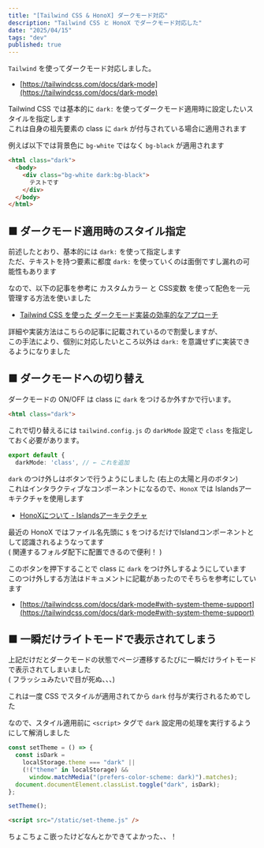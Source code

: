 ```yaml
---
title: "[Tailwind CSS & HonoX] ダークモード対応"
description: "Tailwind CSS と HonoX でダークモード対応した"
date: "2025/04/15"
tags: "dev"
published: true
---
```


`Tailwind` を使ってダークモード対応しました。

- [https://tailwindcss.com/docs/dark-mode](https://tailwindcss.com/docs/dark-mode)

Tailwind CSS では基本的に `dark:` を使ってダークモード適用時に設定したいスタイルを指定します  
これは自身の祖先要素の class に `dark` が付与されている場合に適用されます 

例えば以下では背景色に `bg-white` ではなく `bg-black` が適用されます

```html
<html class="dark">
  <body>
    <div class="bg-white dark:bg-black">
      テストです
    </div>
  </body>
</html>
```

## ■ ダークモード適用時のスタイル指定

前述したとおり、基本的には `dark:` を使って指定します  
ただ、テキストを持つ要素に都度 `dark:` を使っていくのは面倒ですし漏れの可能性もあります

なので、以下の記事を参考に カスタムカラー と CSS変数 を使って配色を一元管理する方法を使いました

- [Tailwind CSS を使った ダークモード実装の効率的なアプローチ](https://zenn.dev/deer/articles/d3b104ac97711d)

詳細や実装方法はこちらの記事に記載されているので割愛しますが、  
この手法により、個別に対応したいところ以外は `dark:` を意識せずに実装できるようになりました

## ■ ダークモードへの切り替え

ダークモードの ON/OFF は class に `dark` をつけるか外すかで行います。

```html
<html class="dark">
```

これで切り替えるには `tailwind.config.js` の `darkMode` 設定で `class` を指定しておく必要があります。

```typescript title="tailwind.config.js" 
export default {
  darkMode: 'class', // ← これを追加
```

`dark` のつけ外しはボタンで行うようにしました (右上の太陽と月のボタン)  
これはインタラクティブなコンポーネントになるので、`HonoX` では Islandsアーキテクチャを使用します

- [HonoXについて - Islandsアーキテクチャ](https://zenn.dev/yusukebe/articles/724940fa3f2450#islands%E3%82%A2%E3%83%BC%E3%82%AD%E3%83%86%E3%82%AF%E3%83%81%E3%83%A3)

最近の HonoX ではファイル名先頭に `$` をつけるだけでIslandコンポーネントとして認識されるようなってます  
( 関連するフォルダ配下に配置できるので便利！ )

このボタンを押下することで class に `dark` をつけ外しするようにしています  
このつけ外しする方法はドキュメントに記載があったのでそちらを参考にしています

- [https://tailwindcss.com/docs/dark-mode#with-system-theme-support](https://tailwindcss.com/docs/dark-mode#with-system-theme-support)


## ■ 一瞬だけライトモードで表示されてしまう

上記だけだとダークモードの状態でページ遷移するたびに一瞬だけライトモードで表示されてしまいました  
( フラッシュみたいで目が死ぬ、、、)

これは一度 CSS でスタイルが適用されてから `dark` 付与が実行されるためでした

なので、スタイル適用前に `<script>` タグで `dark` 設定用の処理を実行するようにして解消しました

```typescript title="set-theme.ts" showLineNumbers
const setTheme = () => {
  const isDark =
    localStorage.theme === "dark" ||
    (!("theme" in localStorage) &&
      window.matchMedia("(prefers-color-scheme: dark)").matches);
  document.documentElement.classList.toggle("dark", isDark);
};

setTheme();
```

```html
<script src="/static/set-theme.js" />
```

ちょこちょこ嵌ったけどなんとかできてよかった、、！